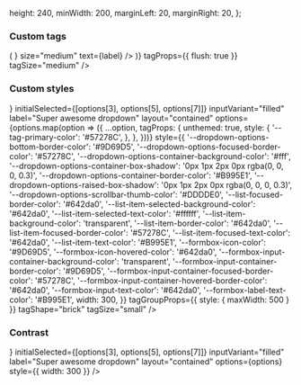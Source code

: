 
  height: 240,
  minWidth: 200,
  marginLeft: 20,
  marginRight: 20,
};

<PageTitle src="components/Dropdown" title="DropdownWithTags" />
<Subtitle />
<Description />
<Primary />
<ArgsTable story={PRIMARY_STORY} />
<Stories />

### Custom tags

<Canvas>
  <ThemeWrapper style={{ height: '300px' }}>
    <div style={dropdownContainerStyle}>
      <DropdownWithTags
        transitional
        initialSelected={[options[3], options[5], options[7]]}
        inputVariant="filled"
        label="Super awesome dropdown"
        layout="contained"
        options={options}
        style={{ width: 300 }}
        tag={({ label }) => (
          <ChipContent
            avatar={{ initials: 'EC', color: 'primary', imgSrc: '/images/avatar.jpg' }}
            icon={
              <Rhythm mr={2}>
                <TimesIcon scale="xsmall" />
              </Rhythm>
            }
            size="medium"
            text={label}
          />
        )}
        tagProps={{ flush: true }}
        tagSize="medium"
      />
    </div>
  </ThemeWrapper>
</Canvas>

### Custom styles

<Canvas>
  <div style={dropdownContainerStyle}>
    <DropdownWithTags
      transitional
      unthemed
      iconBefore={<TagIcon />}
      initialSelected={[options[3], options[5], options[7]]}
      inputVariant="filled"
      label="Super awesome dropdown"
      layout="contained"
      options={options.map(option => ({
        ...option,
        tagProps: {
          unthemed: true,
          style: {
            '--tag-primary-color': '#57278C',
          },
        },
      }))}
      style={{
        '--dropdown-options-bottom-border-color': '#9D69D5',
        '--dropdown-options-focused-border-color': '#57278C',
        '--dropdown-options-container-background-color': '#fff',
        '--dropdown-options-container-box-shadow': '0px 1px 2px 0px rgba(0, 0, 0, 0.3)',
        '--dropdown-options-container-border-color': '#B995E1',
        '--dropdown-options-raised-box-shadow': '0px 1px 2px 0px rgba(0, 0, 0, 0.3)',
        '--dropdown-options-scrollbar-thumb-color': '#DDDDE0',
        '--list-focused-border-color': '#642da0',
        '--list-item-selected-background-color': '#642da0',
        '--list-item-selected-text-color': '#ffffff',
        '--list-item-background-color': 'transparent',
        '--list-item-border-color': '#642da0',
        '--list-item-focused-border-color': '#57278C',
        '--list-item-focused-text-color': '#642da0',
        '--list-item-text-color': '#B995E1',
        '--formbox-icon-color': '#9D69D5',
        '--formbox-icon-hovered-color': '#642da0',
        '--formbox-input-container-background-color': 'transparent',
        '--formbox-input-container-border-color': '#9D69D5',
        '--formbox-input-container-focused-border-color': '#57278C',
        '--formbox-input-container-hovered-border-color': '#642da0',
        '--formbox-input-text-color': '#642da0',
        '--formbox-label-text-color': '#B995E1',
        width: 300,
      }}
      tagGroupProps={{ style: { maxWidth: 500 } }}
      tagShape="brick"
      tagSize="small"
    />
  </div>
</Canvas>

### Contrast

<Canvas contrast>
  <ThemeWrapper>
    <div style={dropdownContainerStyle}>
      <DropdownWithTags
        contrast
        transitional
        iconBefore={<TagIcon />}
        initialSelected={[options[3], options[5], options[7]]}
        inputVariant="filled"
        label="Super awesome dropdown"
        layout="contained"
        options={options}
        style={{ width: 300 }}
      />
    </div>
  </ThemeWrapper>
</Canvas>
